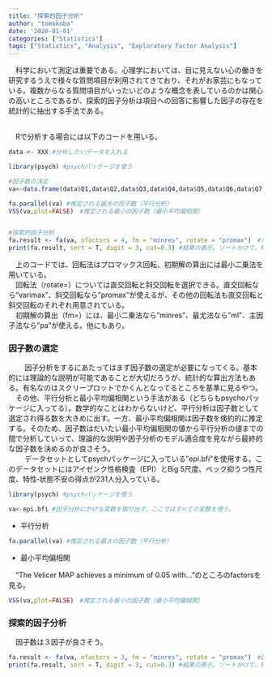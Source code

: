 ```yaml
---
title: "探索的因子分析"
author: "tomokoba"
date: '2020-01-01'
categories: ["Statistics"]
tags: ["Statistics", "Analysis", "Exploratory Factor Analysis"]
---
```


<style>
  @import url(https://fonts.googleapis.com/earlyaccess/notosansjapanese.css);
</style>
<style>
  @import url(https://fonts.googleapis.com/css?family=Lato:400,900);
</style>



　科学において測定は重要である。心理学においては、目に見えない心の働きを研究するうえで様々な質問項目が利用されてきており、それがお家芸にもなっている。複数からなる質問項目がいったいどのような概念を表しているのかは関心の高いところであるが、探索的因子分析は項目への回答に影響した因子の存在を統計的に抽出する手法である。<br>
<br>

　Rで分析する場合には以下のコードを用いる。<br>

```r
data <- XXX #分析したいデータを入れる

library(psych) #psychパッケージを使う

#因子数の決定
va<-data.frame(data$Q1,data$Q2,data$Q3,data$Q4,data$Q5,data$Q6,data$Q7,data$Q8,data$Q9,data$Q10,data$Q11) #因子分析にかける変数を取り出す

fa.parallel(va) #推定される最大の因子数（平行分析）
VSS(va,plot=FALSE)　#推定される最小の因子数（最小平均偏相関）


#探索的因子分析
fa.result <- fa(va, nfactors = 4, fm = "minres", rotate = "promax")　#たとえば因子数を4として、最小二乗法のプロマックス、どーん!
print(fa.result, sort = T, digit = 3, cut=0.3) #結果の表示。ソートかけて、桁数は3、0.3以下の結果はカット
```

　上のコードでは、回転法はプロマックス回転、初期解の算出には最小二乗法を用いている。<br>
　回転法（rotate=）については直交回転と斜交回転を選択できる。直交回転なら"varimax"、斜交回転なら"promax"が使えるが、その他の回転法も直交回転と斜交回転のそれぞれ用意されている。<br>
　初期解の算出（fm=）には、最小二乗法なら"minres"、最尤法なら"ml"、主因子法なら"pa"が使える。他にもあり。<br>

### 因子数の選定
　
　因子分析をするにあたってはまず因子数の選定が必要になってくる。基本的には理論的な説明が可能であることが大切だろうが、統計的な算出方法もある。有名なのはスクリープロットでかくんとなってるところを基準に見るやつ。<br>
　その他、平行分析と最小平均偏相関という手法がある（どちらもpsychoパッケージに入ってる）。数学的なことはわからないけど、平行分析は因子数として選定され得る数を大きめに出す。一方、最小平均偏相関は因子数を倹約的に推定する。そのため、因子数はだいたい最小平均偏相関の値から平行分析の値までの間で分析していって、理論的な説明や因子分析のモデル適合度を見ながら最終的な因子数を決めるのが良さそう。<br>
　
　データセットとしてpsychパッケージに入っている"epi.bfi"を使用する。このデータセットにはアイゼンク性格検査（EPI）とBig 5尺度、ベック抑うつ性尺度、特性‐状態不安の得点が231人分入っている。<br>

```r
library(psych) #psychパッケージを使う

va<-epi.bfi #因子分析にかける変数を取り出す。ここではすべての変数を使う。
```

+    平行分析

```r
fa.parallel(va) #推定される最大の因子数（平行分析）
```

+    最小平均偏相関<br>

　"The Velicer MAP achieves a minimum of 0.05 with..."のところのfactorsを見る。
　
　
```r
VSS(va,plot=FALSE)　#推定される最小の因子数（最小平均偏相関）
```


### 探索的因子分析

　因子数は３因子が良さそう。

```r
fa.result <- fa(va, nfactors = 3, fm = "minres", rotate = "promax")　#因子数を3として、最小二乗法のプロマックス、どーん!
print(fa.result, sort = T, digit = 3, cut=0.3) #結果の表示。ソートかけて、桁数は3、0.3以下の結果はカット
```
